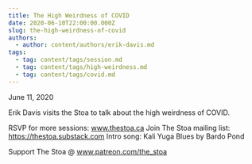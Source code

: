 ```yaml
---
title: The High Weirdness of COVID
date: 2020-06-10T22:00:00.000Z
slug: the-high-weirdness-of-covid
authors:
  - author: content/authors/erik-davis.md
tags:
  - tag: content/tags/session.md
  - tag: content/tags/high-weirdness.md
  - tag: content/tags/covid.md
---
```


June 11, 2020

Erik Davis visits the Stoa to talk about the high weirdness of COVID.

RSVP for more sessions: www.thestoa.ca
Join The Stoa mailing list: https://thestoa.substack.com
Intro song: Kali Yuga Blues by Bardo Pond

Support The Stoa @ www.patreon.com/the_stoa
